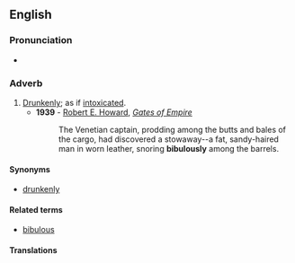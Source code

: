 ==English==

===Pronunciation===
* {{a|RP|US}} {{IPA|/ˈbɪbjʊləsli/}}

{{Audio|En-us-bibulously.ogg|bibulously}}

===Adverb===
{{en-adv}}

# [[drunkenly|Drunkenly]]; as if [[intoxicated]].
#*'''1939''' - [[w:Robert E. Howard|Robert E. Howard]], ''[[s:Gates of Empire|Gates of Empire]]''
#*:The Venetian captain, prodding among the butts and bales of the cargo, had discovered a stowaway--a fat, sandy-haired man in worn leather, snoring '''bibulously''' among the barrels.

====Synonyms====
* {{sense|drunkenly}} [[drunkenly]]

====Related terms====
* [[bibulous]]

====Translations====
{{trans-top|drunkenly; as if intoxicated}}
{{trans-mid}}
{{trans-bottom}}